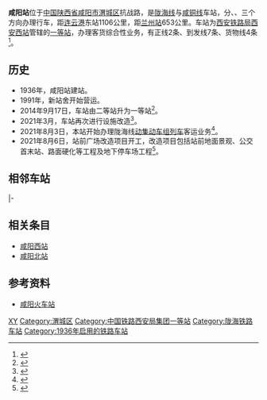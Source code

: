 {{Infobox China railway station
|车站名称 = 咸阳站
|图片 = Xianyang Railway Station 2014.01.05 17-15-45.jpg
|图片介绍 = 咸阳站站房
|其他名称 = 
|车站拼音 = Xianyang
|英文名称 = Xianyang Railway Station
|车站代码 = 39500<ref>{{cite book|title=中华人民共和国铁路车站代码（GB/T 10302-2010）|publisher=中国标准出版社|year=2010|isbn=155066140495|ignore-isbn-error=true|pages=40}}</ref>
|电报码 = XYY<ref>{{cite book|author=铁道部电子计算技术中心, 铁道部运输局|title=铁路车站站名代码表：TMIS使用|publisher=中国铁道出版社|location=北京|year=1998|isbn=9787113030995|pages=88}}</ref>
|拼音码 = XYA
|车站位置 = [[陕西省|陕西省]][[咸阳市|咸阳市]][[渭城区|渭城区]]抗战路1号
|坐标 = {{coord|34|20|41|N|108|43|48|E|scale:10000|display=inline,title}}
|归属 = [[西安铁路局|西安铁路局]][[西安西站|西安西站]]
|线路 = [[陇海铁路|陇海铁路]]、[[咸铜铁路|咸铜铁路]]
|车站等级 = [[一等站_(中国大陆)|一等站]]
|月台数目 = 2個
}}

'''咸阳站'''位于[[中国|中国]][[陕西省|陕西省]][[咸阳市|咸阳市]][[渭城区|渭城区]]抗战路，是[[陇海铁路|陇海线]]与[[咸铜铁路|咸铜线]]车站，分{{站|西安}}、{{站|宝鸡}}、{{站|新丰镇}}三个方向办理行车，距[[连云港|连云港]]东站1106公里，距[[兰州站|兰州站]]653公里。车站为[[西安铁路局|西安铁路局]][[西安西站|西安西站]]管辖的[[一等站_(中国大陆)|一等站]]，办理客货综合性业务，有正线2条、到发线7条、货物线4条<ref>{{cite book|author= 咸阳市地方志编纂委员会办公室|title=咸阳年鉴2020|publisher=陕西新华出版传媒集团陕西人民出版社|year=2020|isbn=978-7-224-13873-3}}</ref>。

==历史==
*1936年，咸阳站建站。
*1991年，新站舍开始营运。
*2014年9月17日，车站由二等站升为一等站<ref>{{cite book|author=咸阳市地方志编纂委员会办公室|title=咸阳年鉴2015|publisher=陕西新华出版传媒集团陕西人民出版社|year=2015|isbn=978-7-224-11751-6}}</ref>。
*2021年3月，车站再次进行设施改造<ref>{{cite news |author1=赵常丽 |title=咸阳站整体改造 部分途经列车停止办理出行业务 |url=http://www.sxxynews.com/2021/0314/109876.shtml |accessdate=2021-10-08 |work=咸阳日报 |agency=咸阳新闻网 |date=2021-03-14 |archive-date=2021-10-08 |archive-url=https://web.archive.org/web/20211008130532/http://www.sxxynews.com/2021/0314/109876.shtml |dead-url=no }}</ref>。
*2021年8月3日，本站开始办理陇海线[[CR200J|动集动车组列车]]客运业务<ref>{{cite news |title=西安至宝鸡首次开行“绿巨人” |url=https://baijiahao.baidu.com/s?id=1707124332164588013&wfr=spider&for=pc |accessdate=2021-10-08 |work=金台资讯 |agency=百家号 |date=2021-08-04 |archive-date=2021-10-08 |archive-url=https://web.archive.org/web/20211008130532/https://baijiahao.baidu.com/s?id=1707124332164588013&wfr=spider&for=pc |dead-url=no }}</ref>。
*2021年8月6日，站前广场改造项目开工，改造项目包括站前地面景观、公交首末站、路面硬化等工程及地下停车场工程<ref>{{cite news |title=陕建咸阳市火车站站前广场改造项目开工 |url=http://www.sx6j.com/p-72/id-1901.html |accessdate=2021-10-08 |work=陕西建工第六建设集团有限公司 |date=2021-08-07 |archive-date=2022-03-28 |archive-url=https://web.archive.org/web/20220328223349/http://www.sx6j.com/p-72/id-1901.html |dead-url=no }}</ref>。

==相邻车站==
{{Start rail box|[[File:China_Railways.svg|20px]] [[中国铁路|中国铁路]]}}
{{s-inop|[[黄家寨站|黄家寨站]]|{{站|连云}}方向}}
{{s-line|[[陇海铁路|陇海铁路]]<br />← 4km 咸阳站 6km →}}
{{s-inop|[[咸阳西站|咸阳西站]]|{{站|兰州西}}方向}}
|-
{{terminus}}
{{s-line|[[咸铜铁路|咸铜铁路]]<br />{{0}}{{0}}{{0}}{{0}}{{0}}{{0}}咸阳站 7km →}}
{{s-inop|[[渭城站|渭城站]]|{{站|铜川东}}方向}}
{{end box}}

==相关条目==
*[[咸阳西站|咸阳西站]]
*[[咸阳北站|咸阳北站]]

==参考资料==
{{reflist}}
* [http://www.17u.net/train/intro_xianyang.html  咸阳火车站]{{Dead link|date=2020年6月 |bot=InternetArchiveBot |fix-attempted=yes }}
{{commonscat|Xianyang Railway Station}}

{{陇海铁路}}
{{咸铜铁路}}
[[Category:咸阳市铁路车站|XY]]
[[Category:渭城区|Category:渭城区]]
[[Category:中国铁路西安局集团一等站|Category:中国铁路西安局集团一等站]]
[[Category:陇海铁路车站|Category:陇海铁路车站]]
[[Category:1936年启用的铁路车站|Category:1936年启用的铁路车站]]